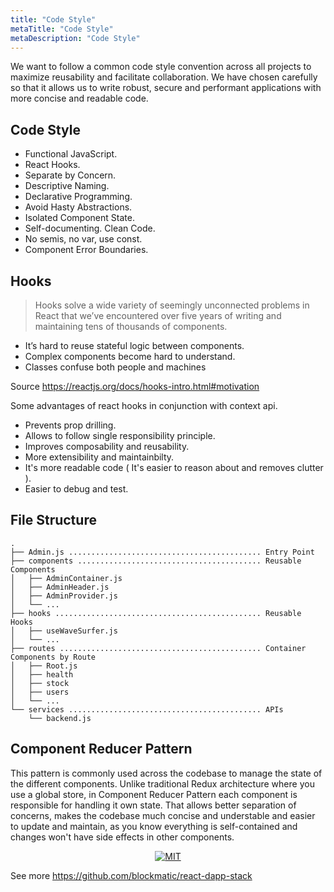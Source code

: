 ```yaml
---
title: "Code Style"
metaTitle: "Code Style"
metaDescription: "Code Style"
---
```


We want to follow a common code style convention across all projects to maximize reusability and facilitate collaboration. We have chosen carefully so that it allows us to write robust, secure and performant applications with more concise and readable code.

## Code Style

- Functional JavaScript.
- React Hooks.
- Separate by Concern.
- Descriptive Naming.
- Declarative Programming.
- Avoid Hasty Abstractions.
- Isolated Component State.
- Self-documenting. Clean Code.
- No semis, no var, use const.
- Component Error Boundaries.

## Hooks

> Hooks solve a wide variety of seemingly unconnected problems in React that we’ve encountered over five years of writing and maintaining tens of thousands of components.

- It’s hard to reuse stateful logic between components.
- Complex components become hard to understand.
- Classes confuse both people and machines

Source https://reactjs.org/docs/hooks-intro.html#motivation

Some advantages of react hooks in conjunction with context api.

- Prevents prop drilling.
- Allows to follow single responsibility principle.
- Improves composability and reusability.
- More extensibility and maintainbilty.
- It's more readable code ( It's easier to reason about and removes clutter ).
- Easier to debug and test.

## File Structure

```
.
├── Admin.js ........................................... Entry Point
├── components ......................................... Reusable Components
│   ├── AdminContainer.js
│   ├── AdminHeader.js
│   ├── AdminProvider.js
│   └── ...
├── hooks .............................................. Reusable Hooks
│   ├── useWaveSurfer.js
│   └── ...
├── routes ............................................. Container Components by Route
│   ├── Root.js
│   ├── health
│   ├── stock
│   ├── users
│   └── ...
└── services ........................................... APIs
    └── backend.js
```

## Component Reducer Pattern 

This pattern is commonly used across the codebase to manage the state of the different components.
Unlike traditional Redux architecture where you use a global store, in Component Reducer Pattern each component is responsible for handling it own state. That allows better separation of concerns, makes the codebase much concise and understable and easier to update and maintain, as you know everything is self-contained and changes won't have side effects in other components.

<p align="center">
	<a href="https://www.youtube.com/watch?v=xWXxkFzgnFM">
		<img src="https://cdn-std.droplr.net/files/acc_635251/pWa4ex" alt="MIT">
	</a>
</p>


See more https://github.com/blockmatic/react-dapp-stack